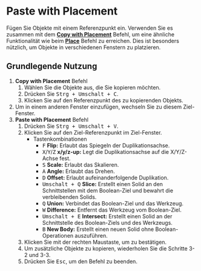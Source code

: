 
# Paste with Placement

<Reference shortcut="Strg + Umschalt + V" command="Paste With Placement" button="" />

Fügen Sie Objekte mit einem Referenzpunkt ein. Verwenden Sie es zusammen mit dem [**Copy with Placement**](./copy-with-placement) Befehl, um eine ähnliche Funktionalität wie beim [**Place**](./place) Befehl zu erreichen. Dies ist besonders nützlich, um Objekte in verschiedenen Fenstern zu platzieren.

## Grundlegende Nutzung

1. **Copy with Placement** Befehl
    1. Wählen Sie die Objekte aus, die Sie kopieren möchten.
    2. Drücken Sie <kbd>Strg + Umschalt + C</kbd>.
    3. Klicken Sie auf den Referenzpunkt des zu kopierenden Objekts.
2. Um in einem anderen Fenster einzufügen, wechseln Sie zu diesem Ziel-Fenster.
3. **Paste with Placement** Befehl
    1. Drücken Sie <kbd>Strg + Umschalt + V</kbd>.
    2. Klicken Sie auf den Ziel-Referenzpunkt im Ziel-Fenster.
        - <Kst>Tastenkombinationen</Kst>
            - <kbd>F</kbd> **Flip:** Erlaubt das Spiegeln der Duplikationsachse.
            - <kbd>X</kbd>/<kbd>Y</kbd>/<kbd>Z</kbd> **x/y/z-up:** Legt die Duplikationsachse auf die X/Y/Z-Achse fest.
            - <kbd>S</kbd> **Scale:** Erlaubt das Skalieren.
            - <kbd>A</kbd> **Angle:** Erlaubt das Drehen.
            - <kbd>D</kbd> **Offset:** Erlaubt aufeinanderfolgende Duplikation.
            - <kbd>Umschalt + Q</kbd> **Slice:** Erstellt einen Solid an den Schnittstellen mit dem Boolean-Ziel und bewahrt die verbleibenden Solids.
            - <kbd>Q</kbd> **Union:** Verbindet das Boolean-Ziel und das Werkzeug.
            - <kbd>W</kbd> **Difference:** Entfernt das Werkzeug vom Boolean-Ziel.
            - <kbd>Umschalt + E</kbd> **Intersect:** Erstellt einen Solid an der Schnittstelle des Boolean-Ziels und des Werkzeugs.
            - <kbd>B</kbd> **New Body:** Erstellt einen neuen Solid ohne Boolean-Operationen auszuführen.
    3. Klicken Sie mit der rechten Maustaste, um zu bestätigen.
    4. Um zusätzliche Objekte zu kopieren, wiederholen Sie die Schritte 3-2 und 3-3.
    5. Drücken Sie <kbd>Esc</kbd>, um den Befehl zu beenden.